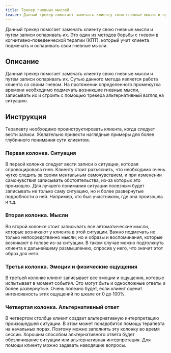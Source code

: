 ```yaml
---
title: Трекер гневных мыслей
teaser: Данный трекер помогает замечать клиенту свою гневные мысли и путем записи оспаривать их. Это один из методов борьбы с гневом в когнитивно-поведенческой терапии (КПТ), который учит клиента подмечать и оспаривать свои гневные мысли.
---
```


Данный трекер помогает замечать клиенту свою гневные мысли и путем записи оспаривать их. Это один из методов борьбы с гневом в когнитивно-поведенческой терапии (КПТ), который учит клиента подмечать и оспаривать свои гневные мысли.

## Описание

Данный трекер помогает замечать клиенту свою гневные мысли и путем
записи оспаривать их. Сутью данного метода является работа клиента со
своим гневом. На протяжении определенного промежутка времени необходимо
подмечать возникшие гневные мысли, записывать их и строить с помощью
трекера альтернативный взгляд на ситуацию.

## Инструкция

Терапевту необходимо проинструктировать клиента, когда следует вести
записи. Желательно привести наглядные примеры для более глубинного
понимания сути клиентом.

### Первая колонка. Ситуация

В первой колонке следует вести записи о ситуации, которая спровоцировала
гнев. Клиенту стоит разъяснить, что необходимо очень чутко следить за
своим ментальным самочувствием, и при изменении самочувствия записывать
обстоятельства, из-за которых это произошло. Для лучшего понимания
ситуации полезным будет записывать не только саму ситуацию, но и более
развернутые подробности о ней. Например, кто был участником, где она
произошла и т.д.

### Вторая колонка. Мысли

Во второй колонке стоит записывать все автоматические мысли, которые
возникают у клиента в этой ситуации. Важно подмечать не только
непосредственно мысли, но и образы и воспоминания, которые возникают в
голове из-за ситуации. В таком случае можно подтолкнуть клиента к
дальнейшему размышлению, спросив у него, что значит этот образ для него.

### Третья колонка. Эмоции и физические ощущения

В третьей колонке клиент записывает все эмоции и ощущения, которые
испытывает в момент события. Это могут быть и односложные ответы и более
развернутые. Очень полезно будет, если клиент оценит интенсивность этих
ощущений по шкале от 0 до 100%.

### Четвертая колонка. Альтернативный ответ

В четвертом столбце клиент создает альтернативную интерпретацию
произошедшей ситуации. В этом может понадобится помощь терапевта на
начальных порах. Поэтому можно заполнять эту колонку во время сессии.
Хорошим способом альтернативного ответа будет обезличивание ситуации или
альтернативная интерпретация. Для помощи клиенту можно задавать
наводящие вопросы.
